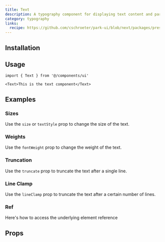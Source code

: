 ```yaml
---
title: Text
description: A typography component for displaying text content and paragraphs.
category: typography
links:
  recipe: https://github.com/cschroeter/park-ui/blob/next/packages/preset/src/recipes/text.ts
---
```


<ComponentExample name="basic" />

## Installation

<InstallationGuide />

## Usage

```tsx
import { Text } from '@/components/ui'
```

```tsx
<Text>This is the text component</Text>
```

## Examples

### Sizes

Use the `size` or `textStyle` prop to change the size of the text.

<ComponentExample name="sizes" />

### Weights

Use the `fontWeight` prop to change the weight of the text.

<ComponentExample name="weights" />

### Truncation

Use the `truncate` prop to truncate the text after a single line.

<ComponentExample name="truncate" />

### Line Clamp

Use the `lineClamp` prop to truncate the text after a certain number of lines.

<ComponentExample name="lineClamp" />

### Ref

Here's how to access the underlying element reference

<ComponentExample name="ref"  codeOnly/>

## Props

<PropsTable />
